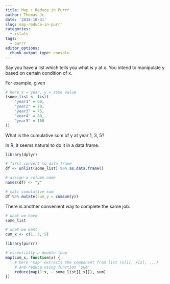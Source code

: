 ```yaml
---
title: Map + Reduce in Purrr
author: Thomas Jc
date: '2018-10-31'
slug: map-reduce-in-purrr
categories:
  - rstats
tags:
  - purrr
editor_options: 
  chunk_output_type: console
---
```


Say you have a list which tells you what is y at x. You intend to manipulate y based on certain condition of x.

For example, given 

```r
# here x = year, y = some value
(some_list <- list(
    "year1" = 60,
    "year2" = 70,
    "year3" = 75,
    "year4" = 80,
    "year5" = 100
))
```

What is the cumulative sum of y at year 1, 3, 5? 

In R, it seems natural to do it in a data frame.

```r
library(dplyr)

# first convert to data frame
df <- unlist(some_list) %>% as.data.frame()

# assign a column name
names(df) <- "y"

# calc cumulative sum
df %>% mutate(cum_y = cumsum(y))
```

There is another convenient way to complete the same job.

```r
# what we have
some_list

# what we want
cum_x <- c(1, 3, 5)

library(purrr)

# essentially a double loop
map(cum_x, function(x) {
    # here 'map' extracts the component from list (x[1], x[2], ...)
    # and reduce using function 'sum'
    reduce(map(1:x, ~ some_list[[.x]]), sum)
})
```


